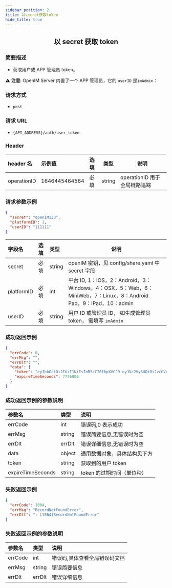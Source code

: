 ```yaml
---
sidebar_position: 2
title: 以secret获取token
hide_title: true
---
```


<center>

## 以 secret 获取 token

</center>

### 简要描述

- 获取用户或 APP 管理员 token。

⚠️ **注意**: OpenIM Server 内置了一个 APP 管理员，它的 `userID` 是`imAdmin`：

### 请求方式

- `post`

### 请求 URL

- `{API_ADDRESS}/auth/user_token`

### Header

| header 名   | 示例值        | 选填 | 类型   | 说明                         |
| :---------- | :------------ | :--- | ------ | ---------------------------- |
| operationID | 1646445464564 | 必填 | string | operationID 用于全局链路追踪 |

### 请求参数示例

```json
{
  "secret": "openIM123",
  "platformID": 1,
  "userID": "111111"
}
```

| 字段名     | 选填 | 类型   | 说明                                                                                                              |
| :--------- | :--- | :----- | ----------------------------------------------------------------------------------------------------------------- |
| secret     | 必填 | string | openIM 密钥，见 config/share.yaml 中 secret 字段                                                                  |
| platformID | 必填 | int    | 平台 ID, 1：IOS，2：Android，3：Windows，4：OSX，5：Web，6：MiniWeb，7：Linux，8：Android Pad，9：IPad，10：admin |
| userID     | 必填 | string | 用户 ID 或管理员 ID， 如生成管理员 token， 需填写 `imAdmin`                                                       |

### 成功返回示例

```json
{
  "errCode": 0,
  "errMsg": "",
  "errDlt": "",
  "data": {
    "token": "eyJhbGciOiJIUzI1NiIsInR5cCI6IkpXVCJ9.eyJVc2VySUQiOiJvcGVuSU1BZG1pbiIsIlBsYXRmb3JtSUQiOjEsImV4cCI6MTY5Njc1NDgwNSwibmJmIjoxNjg4OTc4NTA1LCJpYXQiOjE2ODg5Nzg4MDV9.SAu86X3PzfYjtjBeYA4vZefNr1IiFKRgg12FeiXSm14",
    "expireTimeSeconds": 7776000
  }
}
```

### 成功返回示例的参数说明

| 参数名            | 类型   | 说明                         |
| :---------------- | :----- | :--------------------------- |
| errCode           | int    | 错误码,0 表示成功            |
| errMsg            | string | 错误简要信息,无错误时为空    |
| errDlt            | errDlt | 错误详细信息,无错误时为空    |
| data              | object | 通用数据对象，具体结构见下方 |
| token             | string | 获取到的用户 token           |
| expireTimeSeconds | string | token 的过期时间（单位秒）   |

### 失败返回示例

```json
{
  "errCode": 1004,
  "errMsg": "RecordNotFoundError",
  "errDlt": ": [1004]RecordNotFoundError"
}
```

### 失败返回示例的参数说明

| 参数名  | 类型   | 说明                          |
| :------ | :----- | :---------------------------- |
| errCode | int    | 错误码,具体查看全局错误码文档 |
| errMsg  | string | 错误简要信息                  |
| errDlt  | errDlt | 错误详细信息                  |
